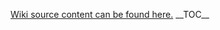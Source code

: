 ﻿<a href='https://github.com/department-of-veterans-affairs/ES-ASG/raw/master/Projects/ES%20ASG/ES%20ASG%20API%20Playbook%20Project/Content/09.07%20ASG_API%20Playbook_Notification%20and%20Alerting_Section'>Wiki source content can be found here.</a>
__TOC__


